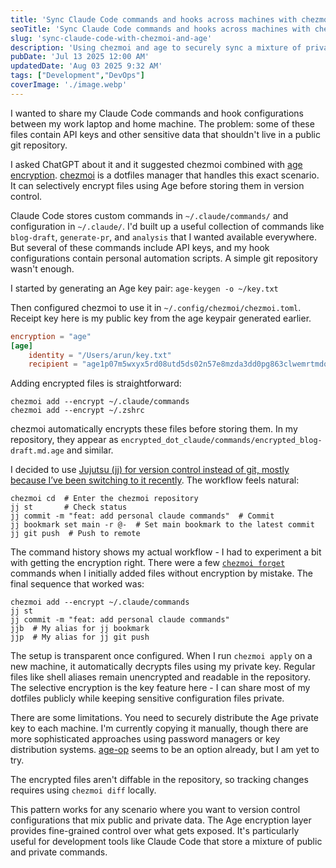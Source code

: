 ```yaml
---
title: 'Sync Claude Code commands and hooks across machines with chezmoi and age'
seoTitle: 'Sync Claude Code commands and hooks across machines with chezmoi and age'
slug: 'sync-claude-code-with-chezmoi-and-age'
description: 'Using chezmoi and age to securely sync a mixture of private Claude Code configuration files on a dotfiles GitHub repository.'
pubDate: 'Jul 13 2025 12:00 AM'
updatedDate: 'Aug 03 2025 9:32 AM'
tags: ["Development","DevOps"]
coverImage: './image.webp'
---
```


I wanted to share my Claude Code commands and hook configurations between my work laptop and home machine. The problem: some of these files contain API keys and other sensitive data that shouldn't live in a public git repository.


I asked ChatGPT about it and it suggested chezmoi combined with [age encryption](https://github.com/FiloSottile/age). [chezmoi](https://www.chezmoi.io/) is a dotfiles manager that handles this exact scenario. It can selectively encrypt files using Age before storing them in version control. 


Claude Code stores custom commands in `~/.claude/commands/` and configuration in `~/.claude/`. I'd built up a useful collection of commands like `blog-draft`, `generate-pr`, and `analysis` that I wanted available everywhere. But several of these commands include API keys, and my hook configurations contain personal automation scripts. A simple git repository wasn't enough.


I started by generating an Age key pair: `age-keygen -o ~/key.txt`


Then configured chezmoi to use it in `~/.config/chezmoi/chezmoi.toml`. Receipt key here is my public key from the age keypair generated earlier.


```toml
encryption = "age"
[age]
    identity = "/Users/arun/key.txt"
    recipient = "age1p07m5wxyx5rd08utd5ds02n57e8mzda3dd0pg863clwemrtmdq3qprp0x8"
```


Adding encrypted files is straightforward:


```shell
chezmoi add --encrypt ~/.claude/commands
chezmoi add --encrypt ~/.zshrc
```


chezmoi automatically encrypts these files before storing them. In my repository, they appear as `encrypted_dot_claude/commands/encrypted_blog-draft.md.age` and similar.


I decided to use [Jujutsu (jj) for version control instead of git, mostly because I’ve been switching to it recently](https://www.arun.blog/jujutsu-vcs). The workflow feels natural:


```shell
chezmoi cd  # Enter the chezmoi repository
jj st       # Check status
jj commit -m "feat: add personal claude commands"  # Commit
jj bookmark set main -r @-  # Set main bookmark to the latest commit
jj git push  # Push to remote
```


The command history shows my actual workflow - I had to experiment a bit with getting the encryption right. There were a few [`chezmoi forget`](https://chezmoi.io/reference/commands/forget/) commands when I initially added files without encryption by mistake. The final sequence that worked was:


```text
chezmoi add --encrypt ~/.claude/commands
jj st
jj commit -m "feat: add personal claude commands"
jjb  # My alias for jj bookmark
jjp  # My alias for jj git push
```


The setup is transparent once configured. When I run `chezmoi apply` on a new machine, it automatically decrypts files using my private key. Regular files like shell aliases remain unencrypted and readable in the repository. The selective encryption is the key feature here - I can share most of my dotfiles publicly while keeping sensitive configuration files private.


There are some limitations. You need to securely distribute the Age private key to each machine. I'm currently copying it manually, though there are more sophisticated approaches using password managers or key distribution systems. [age-op](https://github.com/stevelr/age-op) seems to be an option already, but I am yet to try. 


The encrypted files aren't diffable in the repository, so tracking changes requires using `chezmoi diff` locally.


This pattern works for any scenario where you want to version control configurations that mix public and private data. The Age encryption layer provides fine-grained control over what gets exposed. It's particularly useful for development tools like Claude Code that store a mixture of public and private commands.

